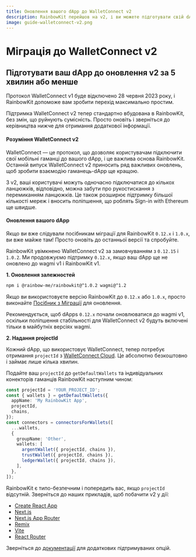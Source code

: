 ```yaml
---
title: Оновлення вашого dApp до WalletConnect v2
description: RainbowKit перейшов на v2, і ви можете підготувати свій dApp за 5 хвилин або менше
image: guide-walletconnect-v2.png
---
```


# Міграція до WalletConnect v2

## Підготувати ваш dApp до оновлення v2 за 5 хвилин або менше

Протокол WalletConnect v1 буде відключено 28 червня 2023 року, і RainbowKit допоможе вам зробити перехід максимально простим.

Підтримка WalletConnect v2 тепер стандартно вбудована в RainbowKit, без змін, що руйнують сумісність. Просто оновіть і зверніться до керівництва нижче для отримання додаткової інформації.

#### Розуміння WalletConnect v2

WalletConnect — це протокол, що дозволяє користувачам підключити свої мобільні гаманці до вашого dApp, і це важлива основа RainbowKit. Останній випуск WalletConnect v2 приносить ряд важливих оновлень, щоб зробити взаємодію гаманець-dApp ще кращою.

З v2, ваші користувачі можуть одночасно підключатися до кількох ланцюжків, відповідно, можна забути про рукостискання з перемиканням ланцюжків. Це також розширює підтримку більшої кількості мереж і вносить поліпшення, що роблять Sign-in with Ethereum ще швидше.

#### Оновлення вашого dApp

Якщо ви вже слідували посібникам міграції для RainbowKit `0.12.x` і `1.0.x`, ви вже майже там! Просто оновіть до останньої версії та спробуйте.

RainbowKit увімкнено WalletConnect v2 за замовчуванням з `0.12.15` і `1.0.2`. Ми продовжуємо підтримку `0.12.x`, якщо ваш dApp ще не оновлено до wagmi v1 і RainbowKit v1.

**1. Оновлення залежностей**

```bash
npm i @rainbow-me/rainbowkit@^1.0.2 wagmi@^1.2
```

Якщо ви використовуєте версію RainbowKit до `0.12.x` або `1.0.x`, просто виконайте [Посібник з Міграції](/docs/migration-guide) для оновлення.

Рекомендується, щоб dApps `0.12.x` почали оновлюватися до wagmi v1, оскільки поліпшення стабільності для WalletConnect v2 будуть включені тільки в майбутніх версіях wagmi.

**2. Надання projectId**

Кожний dApp, що використовує WalletConnect, тепер потребує отримання `projectId` з [WalletConnect Cloud](https://cloud.walletconnect.com/). Це абсолютно безкоштовно і займає лише кілька хвилин.

Подайте ваш `projectId` до `getDefaultWallets` та індивідуальних конекторів гаманців RainbowKit наступним чином:

```ts
const projectId = 'YOUR_PROJECT_ID';
const { wallets } = getDefaultWallets({
  appName: 'My RainbowKit App',
  projectId,
  chains,
});
const connectors = connectorsForWallets([
  ...wallets,
  {
    groupName: 'Other',
    wallets: [
      argentWallet({ projectId, chains }),
      trustWallet({ projectId, chains }),
      ledgerWallet({ projectId, chains }),
    ],
  },
]);
```

RainbowKit є типо-безпечним і попередить вас, якщо `projectId` відсутній. Зверніться до наших прикладів, щоб побачити v2 у дії:

- [Create React App](https://codesandbox.io/p/sandbox/github/rainbow-me/rainbowkit/tree/main/examples/with-create-react-app)
- [Next.js](https://codesandbox.io/p/sandbox/github/rainbow-me/rainbowkit/tree/main/examples/with-next)
- [Next.js App Router](https://codesandbox.io/p/sandbox/github/rainbow-me/rainbowkit/tree/main/examples/with-next-app)
- [Remix](https://codesandbox.io/p/sandbox/github/rainbow-me/rainbowkit/tree/main/examples/with-remix)
- [Vite](https://codesandbox.io/p/sandbox/github/rainbow-me/rainbowkit/tree/main/examples/with-vite)
- [React Router](https://codesandbox.io/p/sandbox/github/rainbow-me/rainbowkit/tree/main/examples/with-react-router)

Зверніться до [документації](https://www.rainbowkit.com/docs/custom-wallet-list#walletconnect) для додаткових підтримуваних опцій.
